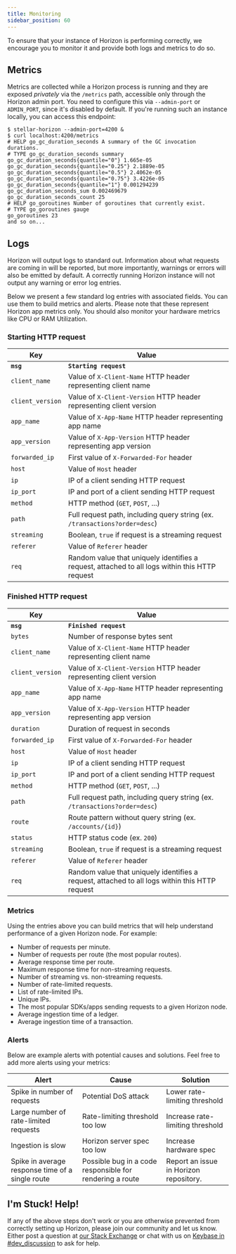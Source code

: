 ```yaml
---
title: Monitoring
sidebar_position: 60
---
```



To ensure that your instance of Horizon is performing correctly, we encourage you to monitor it and provide both logs and metrics to do so.

## Metrics

Metrics are collected while a Horizon process is running and they are exposed _privately_ via the `/metrics` path, accessible only through the Horizon admin port. You need to configure this via `--admin-port` or `ADMIN_PORT`, since it's disabled by default. If you're running such an instance locally, you can access this endpoint:

<CodeExample>

```
$ stellar-horizon --admin-port=4200 &
$ curl localhost:4200/metrics
# HELP go_gc_duration_seconds A summary of the GC invocation durations.
# TYPE go_gc_duration_seconds summary
go_gc_duration_seconds{quantile="0"} 1.665e-05
go_gc_duration_seconds{quantile="0.25"} 2.1889e-05
go_gc_duration_seconds{quantile="0.5"} 2.4062e-05
go_gc_duration_seconds{quantile="0.75"} 3.4226e-05
go_gc_duration_seconds{quantile="1"} 0.001294239
go_gc_duration_seconds_sum 0.002469679
go_gc_duration_seconds_count 25
# HELP go_goroutines Number of goroutines that currently exist.
# TYPE go_goroutines gauge
go_goroutines 23
and so on...
```

</CodeExample>

## Logs

Horizon will output logs to standard out. Information about what requests are coming in will be reported, but more importantly, warnings or errors will also be emitted by default. A correctly running Horizon instance will not output any warning or error log entries.

Below we present a few standard log entries with associated fields. You can use them to build metrics and alerts. Please note that these represent Horizon app metrics only. You should also monitor your hardware metrics like CPU or RAM Utilization.

### Starting HTTP request

| Key | Value |
| --- | ----- |
| **`msg`** | **`Starting request`** |
| `client_name` | Value of `X-Client-Name` HTTP header representing client name |
| `client_version` | Value of `X-Client-Version` HTTP header representing client version |
| `app_name` | Value of `X-App-Name` HTTP header representing app name |
| `app_version` | Value of `X-App-Version` HTTP header representing app version |
| `forwarded_ip` | First value of `X-Forwarded-For` header |
| `host` | Value of `Host` header |
| `ip` | IP of a client sending HTTP request |
| `ip_port` | IP and port of a client sending HTTP request |
| `method` | HTTP method (`GET`, `POST`, ...) |
| `path` | Full request path, including query string (ex. `/transactions?order=desc`) |
| `streaming` | Boolean, `true` if request is a streaming request |
| `referer` | Value of `Referer` header |
| `req` | Random value that uniquely identifies a request, attached to all logs within this HTTP request |

### Finished HTTP request

| Key | Value |
| --- | ----- |
| **`msg`** | **`Finished request`** |
| `bytes` | Number of response bytes sent |
| `client_name` | Value of `X-Client-Name` HTTP header representing client name |
| `client_version` | Value of `X-Client-Version` HTTP header representing client version |
| `app_name` | Value of `X-App-Name` HTTP header representing app name |
| `app_version` | Value of `X-App-Version` HTTP header representing app version |
| `duration` | Duration of request in seconds |
| `forwarded_ip` | First value of `X-Forwarded-For` header |
| `host` | Value of `Host` header |
| `ip` | IP of a client sending HTTP request |
| `ip_port` | IP and port of a client sending HTTP request |
| `method` | HTTP method (`GET`, `POST`, ...) |
| `path` | Full request path, including query string (ex. `/transactions?order=desc`) |
| `route` | Route pattern without query string (ex. `/accounts/{id}`) |
| `status` | HTTP status code (ex. `200`) |
| `streaming` | Boolean, `true` if request is a streaming request |
| `referer` | Value of `Referer` header |
| `req` | Random value that uniquely identifies a request, attached to all logs within this HTTP request |

### Metrics

Using the entries above you can build metrics that will help understand performance of a given Horizon node. For example:

- Number of requests per minute.
- Number of requests per route (the most popular routes).
- Average response time per route.
- Maximum response time for non-streaming requests.
- Number of streaming vs. non-streaming requests.
- Number of rate-limited requests.
- List of rate-limited IPs.
- Unique IPs.
- The most popular SDKs/apps sending requests to a given Horizon node.
- Average ingestion time of a ledger.
- Average ingestion time of a transaction.

### Alerts

Below are example alerts with potential causes and solutions. Feel free to add more alerts using your metrics:

| Alert | Cause | Solution |
| ----- | ----- | -------- |
| Spike in number of requests | Potential DoS attack | Lower rate-limiting threshold |
| Large number of rate-limited requests | Rate-limiting threshold too low | Increase rate-limiting threshold |
| Ingestion is slow | Horizon server spec too low | Increase hardware spec |
| Spike in average response time of a single route | Possible bug in a code responsible for rendering a route | Report an issue in Horizon repository. |

## I'm Stuck! Help!

If any of the above steps don't work or you are otherwise prevented from correctly setting up Horizon, please join our community and let us know. Either post a question at [our Stack Exchange](https://stellar.stackexchange.com/) or chat with us on [Keybase in #dev_discussion](https://keybase.io/team/stellar.public) to ask for help.
